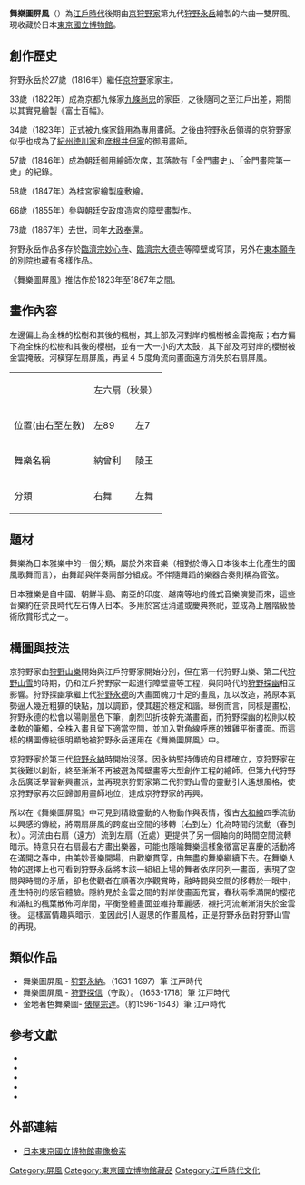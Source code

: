 {{no footnotes|time=2017-01-26T13:31:59+00:00}}
{{infobox artwork
| title = 舞樂圖屏風左隻
| image_file =舞楽図屏風 左隻.jpg|thumb|舞楽図屏風 左隻
| caption = 現收藏於日本國立東京博物館
| other_language_1  = 日語
| other_title_1 = {{lang|ja|舞楽図屏風/ぶがくずびょうぶ}}
| artist = 狩野永岳
| year = 日本江戶後期，推估作於1823年至1867年之間
| type = 屏風
| museum = 日本國立東京博物館
}}

{{infobox artwork
| title = 舞樂圖屏風右隻
| image_file =舞楽図屏風 右隻.jpg|thumb|舞楽図屏風 右隻
| caption = 現收藏於日本國立東京博物館
| other_language_1  = 日語
| other_title_1 = {{lang|ja|舞楽図屏風/ぶがくずびょうぶ}}
| artist = 狩野永岳
| year = 日本江戶後期，推估作於1823年至1867年之間
| type = 屏風
| museum = 日本國立東京博物館
}}

'''舞樂圖屏風'''（{{jpn|j=舞楽図屏風|hg=ぶがくずびょうぶ|rm=bugakuzubyobu|f=y}}）為[[江戶時代|江戶時代]]後期由[[京狩野家|京狩野家]]第九代[[狩野永岳|狩野永岳]]繪製的六曲一雙屏風。現收藏於日本[[東京國立博物館|東京國立博物館]]。

== 創作歷史 ==

狩野永岳於27歲（1816年）繼任[[京狩野|京狩野]]家家主。

33歲（1822年）成為京都九條家[[九條尚忠|九條尚忠]]的家臣，之後隨同之至江戶出差，期間以其實見繪製《富士百幅》。

34歲（1823年）正式被九條家錄用為專用畫師。之後由狩野永岳領導的京狩野家似乎也成為了[[紀州徳川家|紀州徳川家]]和[[彦根井伊家|彦根井伊家]]的御用畫師。

57歲（1846年）成為朝廷御用繪師次席，其落款有「金門畫史」、「金門畫院第一史」的紀錄。

58歲（1847年）為桂宮家繪製座敷繪。

66歲（1855年）參與朝廷安政度造宮的障壁畫製作。

78歲（1867年）去世，同年[[大政奉還|大政奉還]]。

狩野永岳作品多存於[[臨濟宗妙心寺|臨濟宗妙心寺]]、[[臨濟宗大德寺|臨濟宗大德寺]]等障壁或穹頂，另外在[[東本願寺|東本願寺]]的別院也藏有多樣作品。

《舞樂圖屏風》推估作於1823年至1867年之間。

== 畫作內容 ==

左邊偏上為全株的松樹和其後的楓樹，其上部及河對岸的楓樹被金雲掩蔽；右方偏下為全株的松樹和其後的櫻樹，並有一大一小的大太鼓，其下部及河對岸的櫻樹被金雲掩蔽。河橫穿左扇屏風，再呈４５度角流向畫面遠方消失於右扇屏風。

{| class="wikitable"
|-
| 　　|| colspan="5" style="text-align: center;" | 左六扇（秋景） || colspan="4" style="text-align: center;" | 右六扇（春景）
|-
| 位置(由右至左數) || 左89 || 左7 || 左3-6 || 左2 || 左1 || 右56 || 右34 || 右2 || 右1
|-
| 舞樂名稱 || 納曾利 || 陵王 || 林歌 || 胡飲酒 || 採桑老 || 胡蝶 || 迦陵頻 || 貴德 || 散手
|-
| 分類 || 右舞 || 左舞 || 右舞 || 左舞 || 左舞 || 右舞 || 左舞 || 右舞 || 左舞
|}

== 題材 ==
{{see also|日本雅樂}}
舞樂為日本雅樂中的一個分類，屬於外來音樂（相對於傳入日本後本土化產生的國風歌舞而言），由舞蹈與伴奏兩部分組成。不伴隨舞蹈的樂器合奏則稱為管弦。

日本雅樂是自中國、朝鮮半島、南亞的印度、越南等地的儀式音樂演變而來，這些音樂約在奈良時代左右傳入日本。多用於宮廷消遣或慶典祭祀，並成為上層階級藝術欣賞形式之一。

== 構圖與技法 ==

京狩野家由[[狩野山樂|狩野山樂]]開始與江戶狩野家開始分別，但在第一代狩野山樂、第二代[[狩野山雪|狩野山雪]]的時期，仍和江戶狩野家一起進行障壁畫等工程，與同時代的[[狩野探幽|狩野探幽]]相互影響。狩野探幽承繼上代[[狩野永德|狩野永德]]的大畫面魄力十足的畫風，加以改造，將原本氣勢逼人幾近粗獷的缺點，加以調節，使其趨於穩定和諧。舉例而言，同樣是畫松，狩野永德的松會以陽剛墨色下筆，劇烈凹折枝幹充滿畫面，而狩野探幽的松則以較柔軟的筆觸，全株入畫且留下適當空間，並加入對角線呼應的雉雞平衡畫面。而這樣的構圖傳統很明顯地被狩野永岳運用在《舞樂圖屏風》中。

京狩野家於第三代[[狩野永納|狩野永納]]時開始沒落。因永納堅持傳統的目標確立，京狩野家在其後難以創新，終至漸漸不再被選為障壁畫等大型創作工程的繪師。但第九代狩野永岳廣泛學習新興畫派，並再現京狩野家第二代狩野山雪的靈動引人遙想風格，使京狩野家再次回歸御用畫師地位，達成京狩野家的再興。

所以在《舞樂圖屏風》中可見到精緻靈動的人物動作與表情，復古[[大和繪|大和繪]]四季流動以興感的傳統，將兩扇屏風的跨度由空間的移轉（右到左）化為時間的流動（春到秋）。河流由右扇（遠方）流到左扇（近處）更提供了另一個軸向的時間空間流轉暗示。特意只在右扇最右方畫出樂器，可能也隱喻舞樂這樣象徵富足喜慶的活動將在滿開之春中，由美妙音樂開場，由歡樂貫穿，由無盡的舞樂繼續下去。在舞樂人物的選擇上也可看到狩野永岳將本該一組組上場的舞者依序同列一畫面，表現了空間與時間的矛盾，卻也使觀者在順著次序觀賞時，融時間與空間的移轉於一眼中，產生特別的感官體驗。隱約見於金雲之間的對岸使畫面充實，春秋兩季滿開的櫻花和滿紅的楓葉散佈河岸間，平衡整體畫面並維持華麗感，襯托河流漸漸消失於金雲後。
這樣富情趣與暗示，並因此引人遐思的作畫風格，正是狩野永岳對狩野山雪的再現。

== 類似作品 ==

*舞樂圖屏風 - [[狩野永納|狩野永納]]。（1631-1697）筆  江戸時代
*舞樂圖屏風 - [[狩野探信|狩野探信]]（守政）。（1653-1718）筆  江戸時代
*金地著色舞樂圖- [[俵屋宗達|俵屋宗達]]。（約1596-1643）筆  江戸時代

== 參考文獻 ==
*{{cite book |author = 武田恒夫|script-title = ja:狩野派絵画史 |year = 1995（平成7） |publisher = 吉川弘文館 |location = 東京都 |isbn =  |pages = }}
*{{cite book |author = 春日大社編集 |title = 舞樂  Bugaku |year = 1993（平成5） |publisher = 春日大社 |location = 東京都 |isbn =  |pages = }}
*{{cite book |author = 遠藤徹、笹本武志、宮丸直子 |title = 図說雅楽入門事典 |year = 2006 |publisher = 柏書房 |location = 東京都 |isbn =  |pages = }}
*{{cite book |author =  林陽一 |title = 雅樂壱具 : ががくいちぐ |year = 2002 |publisher = 東京書籍 |location = 東京都 |isbn =  |pages = }}
*{{cite book |author = 遠藤徹 |title = 雅楽 |year = 2004初版 |publisher = 平凡社 |location = 東京都 |isbn =  |pages = }}

== 外部連結 ==
*[http://webarchives.tnm.jp/imgsearch/show/C0097234 日本東京國立博物館畫像檢索]

[[Category:屏風|Category:屏風]]
[[Category:東京國立博物館藏品|Category:東京國立博物館藏品]]
[[Category:江戶時代文化|Category:江戶時代文化]]